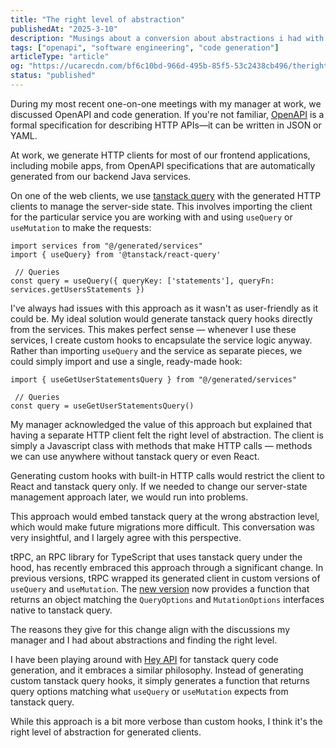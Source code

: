 ```yaml
---
title: "The right level of abstraction"
publishedAt: "2025-3-10"
description: "Musings about a conversion about abstractions i had with my manager"
tags: ["openapi", "software engineering", "code generation"]
articleType: "article"
og: "https://ucarecdn.com/bf6c10bd-966d-495b-85f5-53c2438cb496/therightlevelofabtraction.png"
status: "published"
---
```



During my most recent one-on-one meetings with my manager at work, we discussed OpenAPI and code generation. If you're not familiar, [OpenAPI](https://www.openapis.org/) is a formal specification for describing HTTP APIs—it can be written in JSON or YAML. 

At work, we generate HTTP clients for most of our frontend applications, including mobile apps, from OpenAPI specifications that are automatically generated from our backend Java services.

On one of the web clients, we use [tanstack query](https://tanstack.com/query/latest) with the generated HTTP clients to manage the server-side state. This involves importing the client for the particular service you are working with and using `useQuery` or `useMutation` to make the requests:

```tsx
import services from "@/generated/services"
import { useQuery} from '@tanstack/react-query'

 // Queries
const query = useQuery({ queryKey: ['statements'], queryFn: services.getUsersStatements })
```

I've always had issues with this approach as it wasn't as user-friendly as it could be. My ideal solution would generate tanstack query hooks directly from the services. This makes perfect sense — whenever I use these services, I create custom hooks to encapsulate the service logic anyway. Rather than importing `useQuery` and the service as separate pieces, we could simply import and use a single, ready-made hook:

```tsx
import { useGetUserStatementsQuery } from "@/generated/services"

 // Queries
const query = useGetUserStatementsQuery()
```

My manager acknowledged the value of this approach but explained that having a separate HTTP client felt the right level of abstraction. The client is simply a Javascript class with methods that make HTTP calls — methods we can use anywhere without tanstack query or even React. 

Generating custom hooks with built-in HTTP calls would restrict the client to React and tanstack query only. If we needed to change our server-state management approach later, we would run into problems. 

This approach would embed tanstack query at the wrong abstraction level, which would make future migrations more difficult. This conversation was very insightful, and I largely agree with this perspective.


tRPC, an RPC library for TypeScript that uses tanstack query under the hood, has recently embraced this approach through a significant change. In previous versions, tRPC wrapped its generated client in custom versions of `useQuery` and `useMutation`. The [new version](https://trpc.io/blog/introducing-tanstack-react-query-client) now provides a function that returns an object matching the `QueryOptions` and `MutationOptions` interfaces native to tanstack query.

The reasons they give for this change align with the discussions my manager and I had about abstractions and finding the right level.

I have been playing around with [Hey API](https://heyapi.dev/) for tanstack query code generation, and it embraces a similar philosophy. Instead of generating custom tanstack query hooks, it simply generates a function that returns query options matching what `useQuery` or `useMutation` expects from tanstack query. 

While this approach is a bit more verbose than custom hooks, I think it's the right level of abstraction for generated clients.